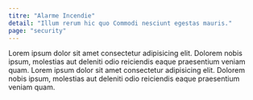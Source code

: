 ```yaml
---
titre: "Alarme Incendie"
detail: "Illum rerum hic quo Commodi nesciunt egestas mauris."
page: "security"
---
```


Lorem ipsum dolor sit amet consectetur adipisicing elit. Dolorem nobis ipsum, molestias aut deleniti odio reiciendis eaque praesentium veniam quam.
Lorem ipsum dolor sit amet consectetur adipisicing elit. Dolorem nobis ipsum, molestias aut deleniti odio reiciendis eaque praesentium veniam quam.